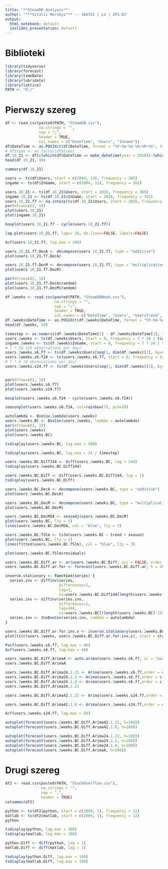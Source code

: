 ```yaml
---
title: '**SteamDB Analysis**'
author: '***Vitalii Morskyi*** -- 166731 | L4 | 2FS-DI'
output:
  html_notebook: default
  ioslides_presentation: default
---
```


# Biblioteki

```r
library(tidyverse)
library(forecast)
library(timeDate)
library(lubridate)
library(lattice)
PATH <- "D:/"
```

# Pierwszy szereg
```r
df <- read.csv(paste0(PATH, "SteamDB.csv"),
               na.strings = "",
               sep = ";",
               header = TRUE,
               col.names = c("DateTime", "Users", "InGame"))
df$DateTime <- as.POSIXct(df$DateTime, format = "%Y-%m-%d %H:%M:%S", tz = "UTC")
# df$type <- as.factor(df$type)
df.18_21 <- df[c(which(df$DateTime == make_datetime(year = 2018)):(which(df$DateTime == make_datetime(year = 2022)) - 1)), ]
head(df.18_21, 10)
```
```r
summary(df.18_21)
```
```r
users <- ts(df$Users, start = c(2004, 13), frequency = 365)
ingame <- ts(df$InGame, start = c(2004, 13), frequency = 365)

users.18_21 <- ts(df.18_21$Users, start = 2018, frequency = 365)
ingame.18_21 <- ts(df.18_21$InGame, start = 2018, frequency = 365)
users.18_21.f7 <- na.interp(ts(df.18_21$Users, start = 2018, frequency = 7), lambda = "auto")
par(mfrow=c(2, 1))
plot(users.18_21)
plot(ingame.18_21)
```
```r
boxplot(users.18_21.f7 ~ cycle(users.18_21.f7))
```
```r
lag.plot(users.18_21.f7, lags= 16, do.lines=FALSE, labels=FALSE)
```
```r
Acf(users.18_21.f7, lag.max = 100)
```
```r
users.18_21.f7.DecA <- decompose(users.18_21.f7, type = "additive")
plot(users.18_21.f7.DecA)
```
```r
users.18_21.f7.DecM <- decompose(users.18_21.f7, type = "multiplicative")
plot(users.18_21.f7.DecM)
```
```r
par(mfrow=c(2, 1))
plot(users.18_21.f7.DecA$random)
plot(users.18_21.f7.DecM$random)
```
```r
df.2weeks <- read.csv(paste0(PATH, "SteamDBWeek.csv"),
                      na.strings = "",
                      sep = ";",
                      header = TRUE,
                      col.names = c("DateTime", "Users", "UsersTrend", "InGame"))
df.2weeks$DateTime <- as.POSIXct(df.2weeks$DateTime, format = "%Y-%m-%d %H:%M:%S", tz = "UTC")
head(df.2weeks, 10)
```

```r
timestep <- as.numeric(df.2weeks$DateTime[2] - df.2weeks$DateTime[1], "hours")
users.2weeks <- ts(df.2weeks$Users, start = 0, frequency = 7 * 24 / timestep)
ingame.2weeks <- ts(df.2weeks$InGame, start = 0, frequency = 7 * 24 / timestep)
# 7 * 24 (24 observations per day)
users.2weeks.s6.f7 <- ts(df.2weeks$Users[seq(1, dim(df.2weeks)[1], by=6)], start = 0, frequency = 7 * 24 / timestep / 6)
users.2weeks.s6.f24 <- ts(users.2weeks.s6.f7, start = 0, frequency = 24)
# 7 * 6 (6 observations per day)
users.2weeks.s24.f7 <- ts(df.2weeks$Users[seq(1, dim(df.2weeks)[1], by=36)], start = 0, frequency = 7 * 24 / timestep / 24)


par(mfrow=c(2, 1))
plot(users.2weeks.s6.f7)
plot(users.2weeks.s24.f7)
```
```r
boxplot(users.2weeks.s6.f24 ~ cycle(users.2weeks.s6.f24))
```

```r
seasonplot(users.2weeks.s6.f24, col=rainbow(7), pch=20)
```
```r
autolambda <- BoxCox.lambda(users.2weeks)
users.2weeks.BC <- BoxCox(users.2weeks, lambda = autolambda)
par(mfrow=c(2, 1))
plot(users.2weeks)
plot(users.2weeks.BC)
```
```r
tsdisplay(users.2weeks.BC, lag.max = 500)
```
```r
tsdisplay(users.2weeks.BC, lag.max = 24 / timestep)
```
```r
users.2weeks.BC.Diff144 <- diff(users.2weeks.BC, lag = 144)
tsdisplay(users.2weeks.BC.Diff144)
```
```r
users.2weeks.BC.Diff <- diff(users.2weeks.BC.Diff144, lag = 1)
tsdisplay(users.2weeks.BC.Diff)
```
```r
users.2weeks.BC.DecA <- decompose(users.2weeks.BC, type = "additive")
plot(users.2weeks.BC.DecA)
```
```r
users.2weeks.BC.DecM <- decompose(users.2weeks.BC, type = "multiplicative")
plot(users.2weeks.BC.DecM)
```
```r
users.2weeks.BC.DecMSA <- seasadj(users.2weeks.BC.DecM)
plot(users.2weeks.BC, lty = 1)
lines(users.2weeks.BC.DecMSA, col = "blue", lty = 3)
```
```r
users.2weeks.BC.TSlm <- tslm(users.2weeks.BC ~ trend + season)
plot(users.2weeks.BC, lty = 1)
lines(fitted(users.2weeks.BC.TSlm), col = "blue", lty = 3)
```
```r
plot(users.2weeks.BC.TSlm$residuals)
```
```r
users.2weeks.BC.Diff.ar <- ar(users.2weeks.BC.Diff, aic = FALSE, order.max = 24 / timestep, method = "yule-walker")
users.2weeks.BC.Diff.ar.for <- forecast(users.2weeks.BC.Diff.ar, h = 2000, level=95)

inverse.stationary <- function(series) {
  series.inv <- diffinv(series,
                        differences=1, 
                        lag=1, 
                        xi=users.2weeks.BC.Diff144[length(users.2weeks.BC.Diff144)])
  series.inv <- diffinv(series.inv, 
                        differences=1, 
                        lag=144, 
                        xi=users.2weeks.BC[(length(users.2weeks.BC)-143):(length(users.2weeks.BC)-0)])
  series.inv <- InvBoxCox(series.inv, lambda = autolambda)
}

users.2weeks.BC.Diff.ar.for.inv.x <- inverse.stationary(users.2weeks.BC.Diff.ar.for$mean)
plot(ts(c(users.2weeks, users.2weeks.BC.Diff.ar.for.inv.x), start = start(users.2weeks), frequency = frequency(users.2weeks)))
```
```r
Pacf(users.2weeks.s6.f7, lag.max = 40)
Acf(users.2weeks.s6.f7, lag.max = 40)
```

```r
users.2weeks.BC.Diff.ArimaA <- auto.arima(users.2weeks.s6.f7, ic = "aicc")
users.2weeks.BC.Diff.ArimaA
```
```r
users.2weeks.BC.Diff.Arima24.1.21 <- Arima(users.2weeks.s6.f7,order = c(24,1,21))
users.2weeks.BC.Diff.Arima24.1.2 <- Arima(users.2weeks.s6.f7,order = c(24,1,2))
users.2weeks.BC.Diff.Arima24.1.0 <- Arima(users.2weeks.s6.f7,order = c(24,1,0))
users.2weeks.BC.Diff.Arima24.1.21
```
```r
users.2weeks.BC.Diff.Arima42.1.21 <- Arima(users.2weeks.s24.f7,order = c(42,1,24))
```
```r
users.2weeks.BC.Diff.Arima42.1.0 <- Arima(users.2weeks.s24.f7,order = c(42,1,4))
```
```r
Acf(users.2weeks.s24.f7, lag.max = 50)
```
```r
autoplot(forecast(users.2weeks.BC.Diff.Arima42.1.21, h=100))
autoplot(forecast(users.2weeks.BC.Diff.Arima42.1.0, h=100))
```
```r
autoplot(forecast(users.2weeks.BC.Diff.Arima24.1.21, h=100))
autoplot(forecast(users.2weeks.BC.Diff.Arima24.1.2, h=100))
autoplot(forecast(users.2weeks.BC.Diff.Arima24.1.0, h=100))
autoplot(forecast(users.2weeks.BC.Diff.ArimaA, h=100))
```

# Drugi szereg 

```r
df2 <- read.csv(paste0(PATH, "StackOverflow.csv"),
                na.strings = "",
                sep = ",",
                header = TRUE)
colnames(df2)
```

```r
python <- ts(df2$python, start = c(2009, 1), frequency = 12)
matlab <- ts(df2$matlab, start = c(2009, 1), frequency = 12)
python
```
```r
tsdisplay(python, lag.max = 100)
tsdisplay(matlab, lag.max = 100)
```
```r
python.Diff <- diff(python, lag = 1)
matlab.Diff <- diff(matlab, lag = 1)
```
```r
tsdisplay(python.Diff, lag.max = 100)
tsdisplay(matlab.Diff, lag.max = 100)
```








































